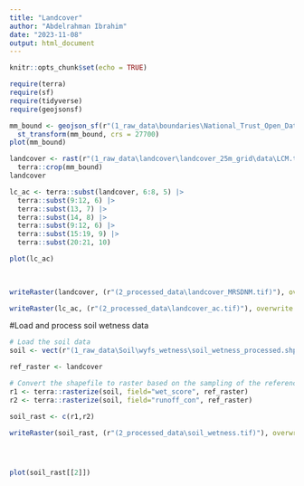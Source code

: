 ```yaml
---
title: "Landcover"
author: "Abdelrahman Ibrahim"
date: "2023-11-08"
output: html_document
---
```


```r
knitr::opts_chunk$set(echo = TRUE)
```


```r
require(terra)
require(sf)
require(tidyverse)
require(geojsonsf)
```

```r
mm_bound <- geojson_sf(r"(1_raw_data\boundaries\National_Trust_Open_Data _Land_-_Always_Open.geojson)") %>%
  st_transform(mm_bound, crs = 27700)
plot(mm_bound)
```

```r
landcover <- rast(r"(1_raw_data\landcover\landcover_25m_grid\data\LCM.tif)")[[1]] %>%
  terra::crop(mm_bound)
landcover
```

```r
lc_ac <- terra::subst(landcover, 6:8, 5) |>
  terra::subst(9:12, 6) |>
  terra::subst(13, 7) |>
  terra::subst(14, 8) |>
  terra::subst(9:12, 6) |>
  terra::subst(15:19, 9) |>
  terra::subst(20:21, 10)

plot(lc_ac)
  
  
```


```r
writeRaster(landcover, (r"(2_processed_data\landcover_MRSDNM.tif)"), overwrite = TRUE)

writeRaster(lc_ac, (r"(2_processed_data\landcover_ac.tif)"), overwrite = TRUE)

```

#Load and process soil wetness data
```r

# Load the soil data
soil <- vect(r"(1_raw_data\Soil\wyfs_wetness\soil_wetness_processed.shp)")

ref_raster <- landcover

# Convert the shapefile to raster based on the sampling of the reference raster
r1 <- terra::rasterize(soil, field="wet_score", ref_raster)
r2 <- terra::rasterize(soil, field="runoff_con", ref_raster)

soil_rast <- c(r1,r2)

writeRaster(soil_rast, (r"(2_processed_data\soil_wetness.tif)"), overwrite = TRUE)




plot(soil_rast[[2]])
```

